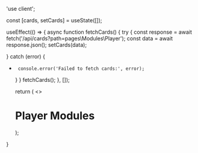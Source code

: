 'use client';


  const [cards, setCards] = useState([]);

  useEffect(() => {
       async function fetchCards() {
      try {
      const response = await fetch('/api/cards?path=pages\Modules\Player');
      const data = await response.json();
           setCards(data);

} catch (error) {
+      console.error('Failed to fetch cards:', error);
     }
    }
    fetchCards();
  }, []);

  return (
    <>
    <h1>Player Modules</h1>
    <Cards>
      <CardList cards={cards} />
    </Cards>
    </>
  );
}